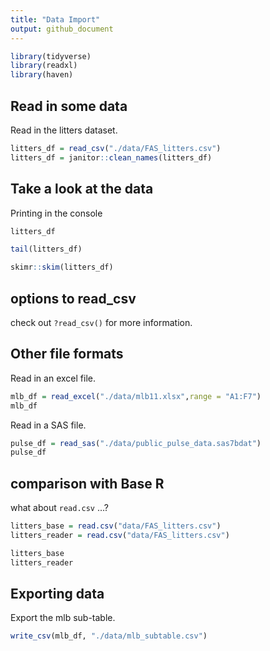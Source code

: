 ```yaml
---
title: "Data Import"
output: github_document
---
```


```r
library(tidyverse)
library(readxl)
library(haven)
```

## Read in some data

Read in the litters dataset.

```r
litters_df = read_csv("./data/FAS_litters.csv")
litters_df = janitor::clean_names(litters_df)
```


## Take a look at the data

Printing in the console

```r
litters_df
```

```r
tail(litters_df)
```

```r
skimr::skim(litters_df)
```


## options to read_csv

check out `?read_csv()` for more information.

## Other file formats

Read in an excel file.

```r
mlb_df = read_excel("./data/mlb11.xlsx",range = "A1:F7")
mlb_df 
```

Read in a SAS file.

```r
pulse_df = read_sas("./data/public_pulse_data.sas7bdat")
pulse_df
```

## comparison with Base R

what about `read.csv` ...?

```r
litters_base = read.csv("data/FAS_litters.csv")
litters_reader = read.csv("data/FAS_litters.csv")

litters_base
litters_reader
```

## Exporting data

Export the mlb sub-table.

```r
write_csv(mlb_df, "./data/mlb_subtable.csv")
```


